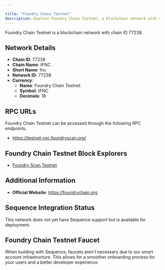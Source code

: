```yaml
---

title: "Foundry Chain Testnet"
description: Explore Foundry Chain Testnet, a blockchain network with chain ID 77238. Learn about its native currency, Foundry Chain Testnet, and how to interact with the network.
---
```




Foundry Chain Testnet is a blockchain network with chain ID 77238.

## Network Details

- **Chain ID**: 77238
- **Chain Name**: tFNC
- **Short Name**: fnc
- **Network ID**: 77238
- **Currency**: 
  - **Name**: Foundry Chain Testnet
  - **Symbol**: tFNC
  - **Decimals**: 18

## RPC URLs

Foundry Chain Testnet can be accessed through the following RPC endpoints:

- https://testnet-rpc.foundryscan.org/

## Foundry Chain Testnet Block Explorers

- [Foundry Scan Testnet](https://testnet-explorer.foundryscan.org)

## Additional Information

- **Official Website**: https://foundrychain.org

## Sequence Integration Status

This network does not yet have Sequence support but is available for deployment.

## Foundry Chain Testnet Faucet

When building with Sequence, faucets aren't necessary due to our smart account infrastructure. This allows for a smoother onboarding process for your users and a better developer experience.
